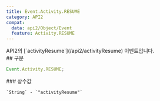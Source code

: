 ```yaml
---
title: Event.Activity.RESUME
category: API2
compat:
  data: api2/Object/Event
  feature: Activity.RESUME
---
```


<Section>
  API2의 [`activityResume`](/api2/activityResume) 이벤트입니다.
</Section>
<Section>
  ## 구문

  ~~~js
  Event.Activity.RESUME;
  ~~~

  <Section>
    ### 상수값

    `String` - `"activityResume"`
  </Section>
</Section>
